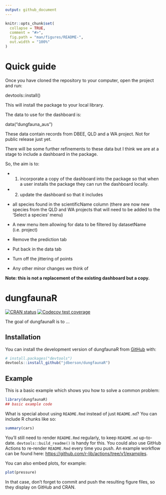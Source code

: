 ```yaml
---
output: github_document
---
```


<!-- README.md is generated from README.Rmd. Please edit that file -->

```r
knitr::opts_chunk$set(
  collapse = TRUE,
  comment = "#>",
  fig.path = "man/figures/README-",
  out.width = "100%"
)
```

# Quick guide

Once you have cloned the repository to your computer, open the project and run:

devtools::install()

This will install the package to your local library.

The data to use for the dashboard is:

data("dungfauna_aus")

These data contain records from DBEE, QLD and a WA project. Not for public release just yet.

There will be some further refinements to these data but I think we are at a stage to include a dashboard in the package.

So, the aim is to:

- 1. incorporate a copy of the dashboard into the package so that when a user installs the package they can run the dashboard locally.

- 2. update the dashboard so that it includes 

* all species found in the scientificName column (there are now new species from the QLD and WA projects that will need to be added to the 'Select a species' menu)

* A new menu item allowing for data to be filtered by datasetName (i.e. project)

* Remove the prediction tab

* Put back in the data tab

* Turn off the jittering of points

* Any other minor changes we think of

**Note: this is not a replacement of the existing dashboard but a copy.**




# dungfaunaR

<!-- badges: start -->
[![CRAN status](https://www.r-pkg.org/badges/version/dungfaunaR)](https://CRAN.R-project.org/package=dungfaunaR)
[![Codecov test coverage](https://codecov.io/gh/jdberson/dungfaunaR/branch/master/graph/badge.svg)](https://app.codecov.io/gh/jdberson/dungfaunaR?branch=master)
<!-- badges: end -->

The goal of dungfaunaR is to ...

## Installation

You can install the development version of dungfaunaR from [GitHub](https://github.com/) with:

``` r
# install.packages("devtools")
devtools::install_github("jdberson/dungfaunaR")
```

## Example

This is a basic example which shows you how to solve a common problem:

```r
library(dungfaunaR)
## basic example code
```

What is special about using `README.Rmd` instead of just `README.md`? You can include R chunks like so:

```r
summary(cars)
```

You'll still need to render `README.Rmd` regularly, to keep `README.md` up-to-date. `devtools::build_readme()` is handy for this. You could also use GitHub Actions to re-render `README.Rmd` every time you push. An example workflow can be found here: <https://github.com/r-lib/actions/tree/v1/examples>.

You can also embed plots, for example:

```r
plot(pressure)
```

In that case, don't forget to commit and push the resulting figure files, so they display on GitHub and CRAN.
